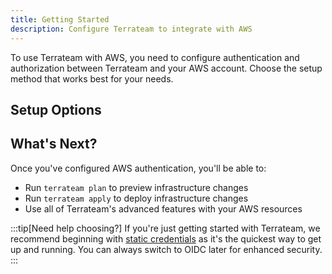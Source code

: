 ```yaml
---
title: Getting Started
description: Configure Terrateam to integrate with AWS
---
```



To use Terrateam with AWS, you need to configure authentication and authorization between Terrateam and your AWS account. Choose the setup method that works best for your needs.

## Setup Options

<CardGrid>
  <LinkCard
    title="Static Credentials"
    description="Easiest to get started - Set up AWS access keys and secrets in GitHub. Perfect for quick testing, simple setups, and getting started with Terrateam."
    href="/integrations/cloud-providers/aws/static-credentials"
  />
  <LinkCard
    title="OpenID Connect (OIDC)"
    description="Recommended for production - Secure, keyless authentication using GitHub's OIDC provider. Includes both automated and manual setup options."
    href="/integrations/cloud-providers/aws/oidc-setup"
  />
</CardGrid>

## What's Next?

Once you've configured AWS authentication, you'll be able to:

- Run `terrateam plan` to preview infrastructure changes
- Run `terrateam apply` to deploy infrastructure changes
- Use all of Terrateam's advanced features with your AWS resources

:::tip[Need help choosing?]
If you're just getting started with Terrateam, we recommend beginning with [static credentials](/integrations/cloud-providers/aws/static-credentials) as it's the quickest way to get up and running. You can always switch to OIDC later for enhanced security.
:::
